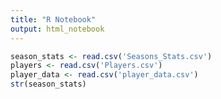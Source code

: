 ---
title: "R Notebook"
output: html_notebook
---


```{r}
season_stats <- read.csv('Seasons_Stats.csv')
players <- read.csv('Players.csv')
player_data <- read.csv('player_data.csv')
str(season_stats)
```


